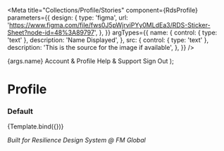 
<Meta
  title="Collections/Profile/Stories"
  component={RdsProfile}
  parameters={{
    design: {
      type: 'figma',
      url: 'https://www.figma.com/file/fws0J5pWjrviPYy0MLdEa3/RDS-Sticker-Sheet?node-id=48%3A89797',
    },
  }}
  argTypes={{
    name: {
      control: { type: 'text' },
      description: 'Name Displayed',
    },
    src: {
      control: { type: 'text' },
      description: 'This is the source for the image if available',
    },
  }}
/>

  <rds-menu width="auto" position="bottom" shadow="true" slot="profile">
    <rds-profile slot="menu-trigger">
      <rds-avatar size="lg" slot="avatar" {...args} text={args.text}>
        <rds-indicator appearance="success" slot="indicator"></rds-indicator>
      </rds-avatar>
      <rds-text slot="name">{args.name}</rds-text>
      <rds-icon icon="rds-chevron-down" slot="icon"></rds-icon>
    </rds-profile>
    <rds-menu-item slot="menu-content">Account & Profile</rds-menu-item>
    <rds-menu-item slot="menu-content">Help & Support</rds-menu-item>
    <rds-menu-item slot="menu-content">
      <rds-text spacing="none" size="sm" weight="bold">
        Sign Out
      </rds-text>
    </rds-menu-item>
  </rds-menu>
);

# Profile

### Default

<Canvas>
  <Story
    name="Default"
    args={{
      name: 'First Last',
      text: 'SM',
    }}
  >
    {Template.bind({})}
  </Story>
</Canvas>

_Built for Resilience Design System @ FM Global_
